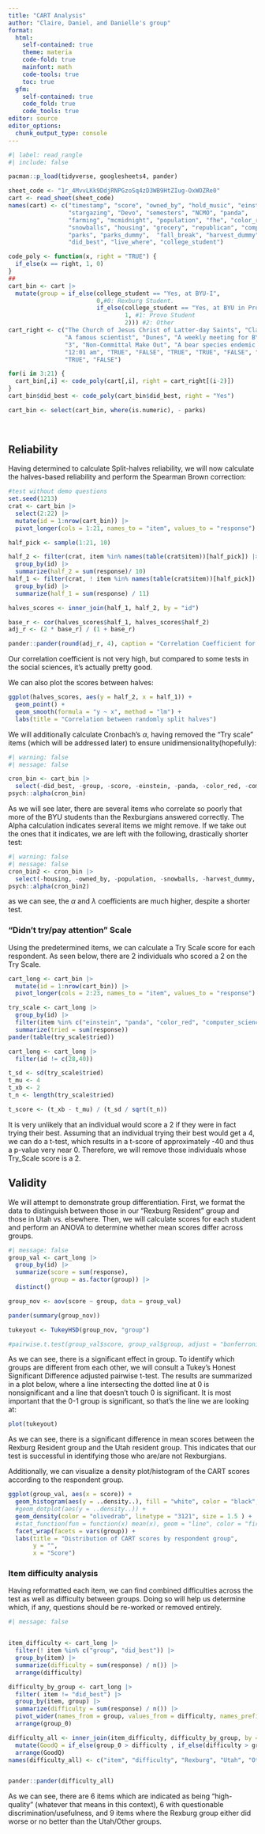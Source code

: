```yaml
---
title: "CART Analysis"
author: "Claire, Daniel, and Danielle's group"
format: 
  html:
    self-contained: true
    theme: materia
    code-fold: true
    mainfont: math
    code-tools: true
    toc: true
  gfm:
    self-contained: true
    code_fold: true
    code_tools: true
editor: source
editor_options: 
  chunk_output_type: console
---
```



```r
#| label: read_rangle
#| include: false

pacman::p_load(tidyverse, googlesheets4, pander)

sheet_code <- "1r_4MvvLKk9DdjRNPGzoSq4zD3WB9HtZIug-OxWOZRe0"
cart <- read_sheet(sheet_code)
names(cart) <- c("timestamp", "score", "owned_by", "hold_music", "einstein", 
                 "stargazing", "Devo", "semesters", "NCMO", "panda", 
                 "farming", "mcmidnight", "population", "fhe", "color_red",
                 "snowballs", "housing", "grocery", "republican", "computer_science", 
                 "parks", "parks_dummy",  "fall_break", "harvest_dummy",  "MC", "mc_dummy",
                 "did_best", "live_where", "college_student")

code_poly <- function(x, right = "TRUE") {
  if_else(x == right, 1, 0)
}
## 
cart_bin <- cart |> 
  mutate(group = if_else(college_student == "Yes, at BYU-I", 
                         0,#0: Rexburg Student.
                         if_else(college_student == "Yes, at BYU in Provo", 
                                 1, #1: Provo Student 
                                 2))) #2: Other
cart_right <- c("The Church of Jesus Christ of Latter-day Saints", "Classical",
                "A famous scientist", "Dunes", "A weekly meeting for BYU-I students and faculty", 
                "3", "Non-Committal Make Out", "A bear species endemic to china", "Potatoes",
                "12:01 am", "TRUE", "FALSE", "TRUE", "TRUE", "FALSE", "FALSE", 
                "TRUE", "FALSE")

for(i in 3:21) {
  cart_bin[,i] <- code_poly(cart[,i], right = cart_right[(i-2)])
}
cart_bin$did_best <- code_poly(cart_bin$did_best, right = "Yes")

cart_bin <- select(cart_bin, where(is.numeric), - parks)
  
  
```

## Reliability

Having determined to calculate Split-halves reliability, we will now calculate the halves-based reliability and perform the Spearman Brown correction:

```r

#test without demo questions
set.seed(1213)
crat <- cart_bin |> 
  select(2:22) |> 
  mutate(id = 1:nrow(cart_bin)) |> 
  pivot_longer(cols = 1:21, names_to = "item", values_to = "response")

half_pick <- sample(1:21, 10)

half_2 <- filter(crat, item %in% names(table(crat$item))[half_pick]) |> 
  group_by(id) |> 
  summarize(half_2 = sum(response)/ 10)
half_1 <- filter(crat, ! item %in% names(table(crat$item))[half_pick])  |> 
  group_by(id) |> 
  summarize(half_1 = sum(response) / 11)

halves_scores <- inner_join(half_1, half_2, by = "id")

base_r <- cor(halves_scores$half_1, halves_scores$half_2)
adj_r <- (2 * base_r) / (1 + base_r)

pander::pander(round(adj_r, 4), caption = "Correlation Coefficient for Split halves reliability")

```

Our correlation coefficient is not very high, but compared to some tests in the social sciences, it's actually pretty good. 

We can also plot the scores between halves:

```r

ggplot(halves_scores, aes(y = half_2, x = half_1)) + 
  geom_point() + 
  geom_smooth(formula = "y ~ x", method = "lm") +
  labs(title = "Correlation between randomly split halves")

```


We will additionally calculate Cronbach's $\alpha$, having removed the "Try scale" items (which will be addressed later) to ensure unidimensionality(hopefully):

```r
#| warning: false
#| message: false

cron_bin <- cart_bin |> 
  select(-did_best, -group, -score, -einstein, -panda, -color_red, -computer_science)
psych::alpha(cron_bin)

```

As we will see later, there are several items who correlate so poorly that more of the BYU students than the Rexburgians answered correctly. The Alpha calculation indicates several items we might remove. If we take out the ones that it indicates, we are left with the following, drastically shorter test:

```r
#| warning: false
#| message: false
cron_bin2 <- cron_bin |> 
  select(-housing, -owned_by, -population, -snowballs, -harvest_dummy, -NCMO, -farming, -hold_music)
psych::alpha(cron_bin2)

```

as we can see, the $\alpha$ and $\lambda$ coefficients are much higher, despite a shorter test.

### "Didn't try/pay attention" Scale

Using the predetermined items, we can calculate a Try Scale score for each respondent. As seen below, there are 2 individuals who scored a 2 on the Try Scale.

```r
cart_long <- cart_bin |> 
  mutate(id = 1:nrow(cart_bin)) |> 
  pivot_longer(cols = 2:23, names_to = "item", values_to = "response")

try_scale <- cart_long |> 
  group_by(id) |> 
  filter(item %in% c("einstein", "panda", "color_red", "computer_science")) |> 
  summarize(tried = sum(response))
pander(table(try_scale$tried))

cart_long <- cart_long |> 
  filter(id != c(28,40))

t_sd <- sd(try_scale$tried)
t_mu <- 4
t_xb <- 2
t_n <- length(try_scale$tried)

t_score <- (t_xb - t_mu) / (t_sd / sqrt(t_n))

```

It is very unlikely that an individual would score a 2 if they were in fact trying their best. Assuming that an individual trying their best would get a 4, we can do a t-test, which results in a t-score of approximately -40 and thus a p-value very near 0. Therefore, we will remove those individuals whose Try_Scale score is a 2.


## Validity

We will attempt to demonstrate group differentiation. First, we format the data to distinguish between those in our "Rexburg Resident" group and those in Utah vs. elsewhere. Then, we will calculate scores for each student and perform an ANOVA to determine whether mean scores differ across groups.

```r
#| message: false
group_val <- cart_long |> 
  group_by(id) |> 
  summarize(score = sum(response),
            group = as.factor(group)) |> 
  distinct()

group_nov <- aov(score ~ group, data = group_val)

pander(summary(group_nov))

tukeyout <- TukeyHSD(group_nov, "group")

#pairwise.t.test(group_val$score, group_val$group, adjust = "bonferroni")
```

As we can see, there is a significant effect in group. To identify which groups are different from each other, we will consult a Tukey's Honest Significant Difference adjusted pairwise t-test. The results are summarized in a plot below, where a line intersecting the dotted line at 0 is nonsignificant and a line that doesn't touch 0 is significant. It is most important that the 0-1 group is significant, so that's the line we are looking at:

```r

plot(tukeyout)

```


As we can see, there is a significant difference in mean scores between the Rexburg Resident group and the Utah resident group. This indicates that our test is successful in identifying those who are/are not Rexburgians. 

Additionally, we can visualize a density plot/histogram of the CART scores according to the respondent group.

```r

ggplot(group_val, aes(x = score)) + 
  geom_histogram(aes(y = ..density..), fill = "white", color = "black", binwidth = 2) +
  #geom_dotplot(aes(y = ..density..)) +
  geom_density(color = "olivedrab", linetype = "3121", size = 1.5 ) +
  #stat_function(fun = function(x) mean(x), geom = "line", color = "firebrick") +
  facet_wrap(facets = vars(group)) +
  labs(title = "Distribution of CART scores by respondent group",
       y = "",
       x = "Score")

```


### Item difficulty analysis

Having reformatted each item, we can find combined difficulties across the test as well as difficulty between groups. Doing so will help us determine which, if any, questions should be re-worked or removed entirely.

```r
#| message: false


item_difficulty <- cart_long |> 
  filter(! item %in% c("group", "did_best")) |> 
  group_by(item) |> 
  summarize(difficulty = sum(response) / n()) |> 
  arrange(difficulty)

difficulty_by_group <- cart_long |> 
  filter( item != "did_best") |> 
  group_by(item, group) |> 
  summarize(difficulty = sum(response) / n()) |> 
  pivot_wider(names_from = group, values_from = difficulty, names_prefix = "group_") |> 
  arrange(group_0)

difficulty_all <- inner_join(item_difficulty, difficulty_by_group, by = "item") |> 
  mutate(GoodQ = if_else(group_0 > difficulty , if_else(difficulty > group_1 & difficulty > group_2, "Yes", "Maybe"), "Delete")) |> 
  arrange(GoodQ)
names(difficulty_all) <- c("item", "difficulty", "Rexburg", "Utah", "Other", "Good Question") 


pander::pander(difficulty_all)

```

As we can see, there are 6 items which are indicated as being "high-quality" (whatever that means in this context), 6 with questionable discrimination/usefulness, and 9 items where the Rexburg group either did worse or no better than the Utah/Other groups. 







